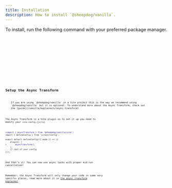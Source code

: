 ```yaml
---
title: Installation
description: How to install `@sheepdog/vanilla`.
---
```



To install, run the following command with your preferred package manager.

<Tabs>
	<TabItem label="npm">
		<Code lang="bash" code="npm install @sheepdog/vanilla" />
	</TabItem>
	<TabItem label="yarn">
		<Code lang="bash" code="yarn add @sheepdog/vanilla" />
	</TabItem>
	<TabItem label="pnpm">
		<Code lang="bash" code="pnpm install @sheepdog/vanilla" />
	</TabItem>
	<TabItem label="bun">
		<Code lang="bash" code="bun add @sheepdog/vanilla" />
	</TabItem>
</Tabs>

## Setup the Async Transform

<Aside>
	If you are using `@sheepdog/vanilla` in a Vite project this is the way we recommend using
	`@sheepdog/vanilla` but it is optional. To understand more about the Async Transform, check out
	the [guide](/vanilla/explainers/async-transform)
</Aside>

The Async Transform is a Vite plugin so to set it up you need to modify your `vite.config.{js|ts}`

```diff lang="ts" title="vite.config.ts"
+import { asyncTransform } from '@sheepdog/vanilla/vite';
import { defineConfig } from 'vitest/config';

export default defineConfig(({ mode }) => ({
	plugins: [
+		asyncTransform(),
	],
	// rest of your config
}));
```

And that's it! You can now use async tasks with proper mid-run cancellation!

Remember: the Async Transform will only change your code in some very specific places, read more
about it in [the async transform explainer](/vanilla/explainers/async-transform).
